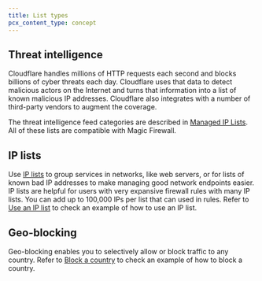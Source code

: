 ```yaml
---
title: List types
pcx_content_type: concept
---
```


## Threat intelligence

Cloudflare handles millions of HTTP requests each second and blocks billions of cyber threats each day. Cloudflare uses that data to detect malicious actors on the Internet and turns that information into a list of known malicious IP addresses. Cloudflare also integrates with a number of third-party vendors to augment the coverage.

The threat intelligence feed categories are described in [Managed IP Lists](/waf/tools/lists/managed-lists/#managed-ip-lists). All of these lists are compatible with Magic Firewall.

## IP lists

Use [IP lists](/waf/tools/lists/custom-lists/#lists-with-ip-addresses-ip-lists) to group services in networks, like web servers, or for lists of known bad IP addresses to make managing good network endpoints easier. IP lists are helpful for users with very expansive firewall rules with many IP lists. You can add up to 100,000 IPs per list that can used in rules. Refer to [Use an IP list](/magic-firewall/how-to/add-rules/#use-an-ip-list) to check an example of how to use an IP list.

## Geo-blocking

Geo-blocking enables you to selectively allow or block traffic to any country. Refer to [Block a country](/magic-firewall/how-to/add-rules/#block-a-country) to check an example of how to block a country.
